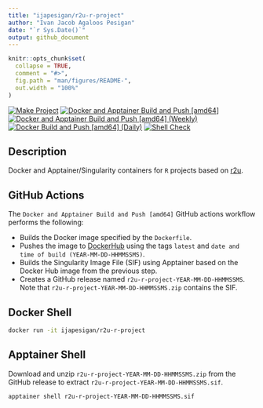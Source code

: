 ```yaml
---
title: "ijapesigan/r2u-r-project"
author: "Ivan Jacob Agaloos Pesigan"
date: "`r Sys.Date()`"
output: github_document
---
```


<!-- README.md is generated from .setup/readme/README.Rmd. Please edit that file -->

```r
knitr::opts_chunk$set(
  collapse = TRUE,
  comment = "#>",
  fig.path = "man/figures/README-",
  out.width = "100%"
)
```

<!-- badges: start -->
[![Make Project](https://github.com/ijapesigan/docker-r2u-r-project/actions/workflows/make.yml/badge.svg)](https://github.com/ijapesigan/docker-r2u-r-project/actions/workflows/make.yml)
[![Docker and Apptainer Build and Push [amd64]](https://github.com/ijapesigan/docker-r2u-r-project/actions/workflows/docker-apptainer-build-push-amd64.yml/badge.svg)](https://github.com/ijapesigan/docker-r2u-r-project/actions/workflows/docker-apptainer-build-push-amd64.yml)
[![Docker and Apptainer Build and Push [amd64] (Weekly)](https://github.com/ijapesigan/docker-r2u-r-project/actions/workflows/docker-apptainer-build-push-weekly-amd64.yml/badge.svg)](https://github.com/ijapesigan/docker-r2u-r-project/actions/workflows/docker-apptainer-build-push-weekly-amd64.yml)
[![Docker Build and Push [amd64] (Daily)](https://github.com/ijapesigan/docker-r2u-r-project/actions/workflows/docker-build-push-daily-amd64.yml/badge.svg)](https://github.com/ijapesigan/docker-r2u-r-project/actions/workflows/docker-build-push-daily-amd64.yml)
[![Shell Check](https://github.com/ijapesigan/docker-r2u-r-project/actions/workflows/shellcheck.yml/badge.svg)](https://github.com/ijapesigan/docker-r2u-r-project/actions/workflows/shellcheck.yml)
<!-- badges: end -->

## Description

Docker and Apptainer/Singularity containers for `R` projects based on [r2u](https://github.com/eddelbuettel/r2u/).

## GitHub Actions

The `Docker and Apptainer Build and Push [amd64]` GitHub actions workflow performs the following:

- Builds the Docker image specified by the `Dockerfile`.
- Pushes the image to [DockerHub](https://hub.docker.com/r/ijapesigan/r2u-r-project) using the tags `latest` and `date and time of build (YEAR-MM-DD-HHMMSSMS)`.
- Builds the Singularity Image File (SIF) using Apptainer based on the Docker Hub image from the previous step.
- Creates a GitHub release named `r2u-r-project-YEAR-MM-DD-HHMMSSMS`. Note that `r2u-r-project-YEAR-MM-DD-HHMMSSMS.zip` contains the SIF. 

## Docker Shell

```bash
docker run -it ijapesigan/r2u-r-project
```

## Apptainer Shell

Download and unzip `r2u-r-project-YEAR-MM-DD-HHMMSSMS.zip` from the GitHub release to extract `r2u-r-project-YEAR-MM-DD-HHMMSSMS.sif`.

```bash
apptainer shell r2u-r-project-YEAR-MM-DD-HHMMSSMS.sif
```
